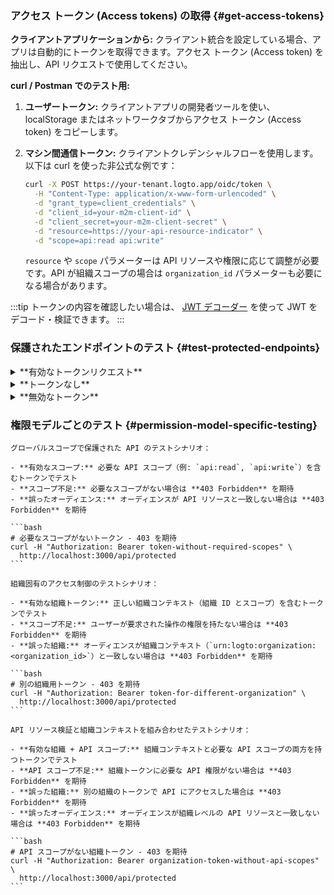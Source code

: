 
### アクセス トークン (Access tokens) の取得 \{#get-access-tokens}

**クライアントアプリケーションから:**
クライアント統合を設定している場合、アプリは自動的にトークンを取得できます。アクセス トークン (Access token) を抽出し、API リクエストで使用してください。

**curl / Postman でのテスト用:**

1. **ユーザートークン:** クライアントアプリの開発者ツールを使い、localStorage またはネットワークタブからアクセス トークン (Access token) をコピーします。
2. **マシン間通信トークン:** クライアントクレデンシャルフローを使用します。以下は curl を使った非公式な例です：

   ```bash
   curl -X POST https://your-tenant.logto.app/oidc/token \
     -H "Content-Type: application/x-www-form-urlencoded" \
     -d "grant_type=client_credentials" \
     -d "client_id=your-m2m-client-id" \
     -d "client_secret=your-m2m-client-secret" \
     -d "resource=https://your-api-resource-indicator" \
     -d "scope=api:read api:write"
   ```

   `resource` や `scope` パラメーターは API リソースや権限に応じて調整が必要です。API が組織スコープの場合は `organization_id` パラメーターも必要になる場合があります。

:::tip
トークンの内容を確認したい場合は、 [JWT デコーダー](https://logto.io/jwt-decoder) を使って JWT をデコード・検証できます。
:::

### 保護されたエンドポイントのテスト \{#test-protected-endpoints}

<details>
<summary>**有効なトークンリクエスト**</summary>

```bash
curl -H "Authorization: Bearer eyJhbGciOiJSUzI1NiIsInR5cCI6IkpXVCJ9..." \
  http://localhost:3000/api/protected
```

**期待されるレスポンス:**

```json
{
  "auth": {
    "sub": "user123",
    "clientId": "app456",
    "organizationId": "org789",
    "scopes": ["api:read", "api:write"],
    "audience": ["https://your-api-resource-indicator"]
  }
}
```

</details>

<details>
<summary>**トークンなし**</summary>

```bash
curl http://localhost:3000/api/protected
```

**期待されるレスポンス (401):**

```json
{
  "error": "Authorization header is missing"
}
```

</details>

<details>
<summary>**無効なトークン**</summary>

```bash
curl -H "Authorization: Bearer invalid-token" \
  http://localhost:3000/api/protected
```

**期待されるレスポンス (401):**

```json
{
  "error": "Invalid token"
}
```

</details>

### 権限モデルごとのテスト \{#permission-model-specific-testing}

<Tabs groupId="permission-models">
  <TabItem value="global-api-resources" label="グローバル API リソース">

    グローバルスコープで保護された API のテストシナリオ：

    - **有効なスコープ:** 必要な API スコープ（例: `api:read`, `api:write`）を含むトークンでテスト
    - **スコープ不足:** 必要なスコープがない場合は **403 Forbidden** を期待
    - **誤ったオーディエンス:** オーディエンスが API リソースと一致しない場合は **403 Forbidden** を期待

    ```bash
    # 必要なスコープがないトークン - 403 を期待
    curl -H "Authorization: Bearer token-without-required-scopes" \
      http://localhost:3000/api/protected
    ```

  </TabItem>
  <TabItem value="organization-permissions" label="組織 (非 API) 権限">

    組織固有のアクセス制御のテストシナリオ：

    - **有効な組織トークン:** 正しい組織コンテキスト（組織 ID とスコープ）を含むトークンでテスト
    - **スコープ不足:** ユーザーが要求された操作の権限を持たない場合は **403 Forbidden** を期待
    - **誤った組織:** オーディエンスが組織コンテキスト（`urn:logto:organization:<organization_id>`）と一致しない場合は **403 Forbidden** を期待

    ```bash
    # 別の組織用トークン - 403 を期待
    curl -H "Authorization: Bearer token-for-different-organization" \
      http://localhost:3000/api/protected
    ```

  </TabItem>
  <TabItem value="organization-level-api-resources" label="組織レベル API リソース">

    API リソース検証と組織コンテキストを組み合わせたテストシナリオ：

    - **有効な組織 + API スコープ:** 組織コンテキストと必要な API スコープの両方を持つトークンでテスト
    - **API スコープ不足:** 組織トークンに必要な API 権限がない場合は **403 Forbidden** を期待
    - **誤った組織:** 別の組織のトークンで API にアクセスした場合は **403 Forbidden** を期待
    - **誤ったオーディエンス:** オーディエンスが組織レベルの API リソースと一致しない場合は **403 Forbidden** を期待

    ```bash
    # API スコープがない組織トークン - 403 を期待
    curl -H "Authorization: Bearer organization-token-without-api-scopes" \
      http://localhost:3000/api/protected
    ```

  </TabItem>
</Tabs>
